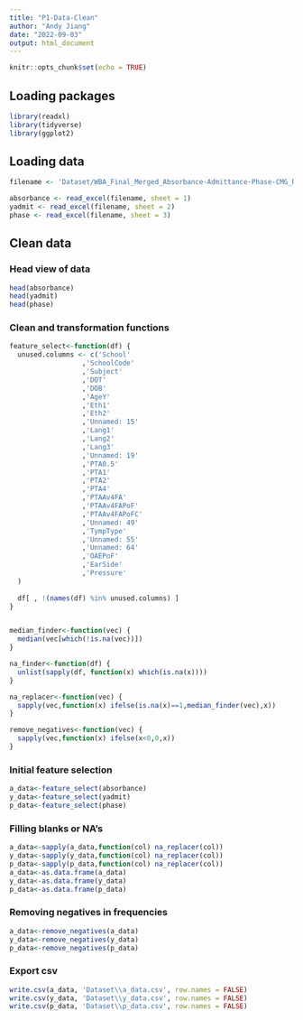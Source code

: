 ```yaml
---
title: "P1-Data-Clean"
author: "Andy Jiang"
date: "2022-09-03"
output: html_document
---
```


```r
knitr::opts_chunk$set(echo = TRUE)
```

## Loading packages

```r
library(readxl)
library(tidyverse)
library(ggplot2)

```

## Loading data

```r
filename <- 'Dataset/WBA_Final_Merged_Absorbance-Admittance-Phase-CMG_Reduced-Cleaned.xlsx'

absorbance <- read_excel(filename, sheet = 1)
yadmit <- read_excel(filename, sheet = 2)
phase <- read_excel(filename, sheet = 3)

```

## Clean data

### Head view of data

```r

head(absorbance)
head(yadmit)
head(phase)

```

### Clean and transformation functions

```r

feature_select<-function(df) {
  unused.columns <- c('School'
                  ,'SchoolCode'
                  ,'Subject'
                  ,'DOT'
                  ,'DOB'
                  ,'AgeY'
                  ,'Eth1'
                  ,'Eth2'
                  ,'Unnamed: 15'
                  ,'Lang1'
                  ,'Lang2'
                  ,'Lang3'
                  ,'Unnamed: 19'
                  ,'PTA0.5'
                  ,'PTA1'
                  ,'PTA2'
                  ,'PTA4'
                  ,'PTAAv4FA'
                  ,'PTAAv4FAPoF'
                  ,'PTAAv4FAPoFC'
                  ,'Unnamed: 49'
                  ,'TympType'
                  ,'Unnamed: 55'
                  ,'Unnamed: 64'
                  ,'OAEPoF'
                  ,'EarSide'
                  ,'Pressure'
  )
  
  df[ , !(names(df) %in% unused.columns) ]
}


median_finder<-function(vec) {
  median(vec[which(!is.na(vec))])
}

na_finder<-function(df) {
  unlist(sapply(df, function(x) which(is.na(x))))
}

na_replacer<-function(vec) {
  sapply(vec,function(x) ifelse(is.na(x)==1,median_finder(vec),x))
}

remove_negatives<-function(vec) {
  sapply(vec,function(x) ifelse(x<0,0,x))
}

```

### Initial feature selection

```r

a_data<-feature_select(absorbance)
y_data<-feature_select(yadmit)
p_data<-feature_select(phase)
```

### Filling blanks or NA's

```r

a_data<-sapply(a_data,function(col) na_replacer(col))
y_data<-sapply(y_data,function(col) na_replacer(col))
p_data<-sapply(p_data,function(col) na_replacer(col))
a_data<-as.data.frame(a_data)
y_data<-as.data.frame(y_data)
p_data<-as.data.frame(p_data)
```

### Removing negatives in frequencies

```r
a_data<-remove_negatives(a_data)
y_data<-remove_negatives(y_data)
p_data<-remove_negatives(p_data)

```

### Export csv

```r
write.csv(a_data, 'Dataset\\a_data.csv', row.names = FALSE)
write.csv(y_data, 'Dataset\\y_data.csv', row.names = FALSE)
write.csv(p_data, 'Dataset\\p_data.csv', row.names = FALSE)

```
